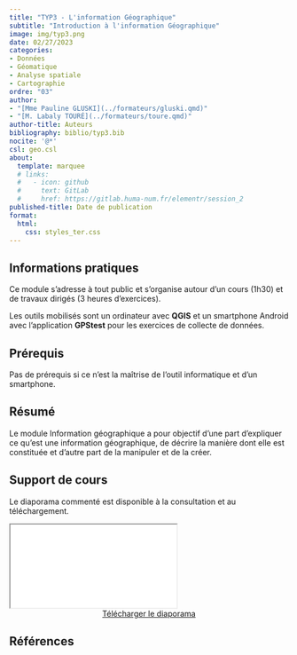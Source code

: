 ```yaml
---
title: "TYP3 - L'information Géographique"
subtitle: "Introduction à l'information Géographique"
image: img/typ3.png
date: 02/27/2023
categories: 
- Données
- Géomatique
- Analyse spatiale
- Cartographie
ordre: "03" 
author: 
- "[Mme Pauline GLUSKI](../formateurs/gluski.qmd)"
- "[M. Labaly TOURÉ](../formateurs/toure.qmd)"
author-title: Auteurs
bibliography: biblio/typ3.bib
nocite: '@*'
csl: geo.csl
about:
  template: marquee
  # links:
  #   - icon: github
  #     text: GitLab
  #     href: https://gitlab.huma-num.fr/elementr/session_2
published-title: Date de publication 
format:
  html: 
    css: styles_ter.css
---
```


## <i class="bi bi-info-circle"></i> Informations pratiques

Ce module s'adresse à tout public et s'organise autour d'un cours (1h30) et de travaux dirigés (3 heures d'exercices).

Les outils mobilisés sont un ordinateur avec **QGIS** et un smartphone Android avec l'application **GPStest** pour les exercices de collecte de données.

## <i class="bi bi-ui-checks-grid"></i> Prérequis

Pas de prérequis si ce n'est la maîtrise de l'outil informatique et d'un smartphone.

## <i class="bi bi-bookmark"></i> Résumé

Le module Information géographique a pour objectif d'une part d'expliquer ce qu'est une information géographique, de décrire la manière dont elle est constituée et d'autre part de la manipuler et de la créer.

## <i class="bi bi-person-video3"></i> Support de cours

Le diaporama commenté est disponible à la consultation et au téléchargement.

<object class="slide" data="../modules/support/typ2_rec.pdf" type="application/pdf">

<iframe class="slide" src="../modules/support/typ3_ig.pdf">

</iframe>

</object>

<center><a href="https://bit.ly/3DihLUi" class="btn btn-warning" role="button" aria-disabled="true" target="_blank" rel="noopener noreferrer"><i class="bi bi-eye"></i> Télécharger le diaporama </a></center>

## <i class="bi bi-file-earmark-text"></i> Références

::: {#refs}
:::
